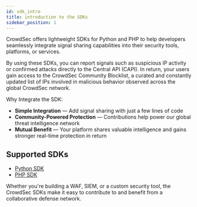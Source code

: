 ```yaml
---
id: sdk_intro
title: introduction to the SDKs
sidebar_position: 1
---
```


CrowdSec offers lightweight SDKs for Python and PHP to help developers seamlessly integrate signal sharing capabilities into their security tools, platforms, or services.

By using these SDKs, you can report signals such as suspicious IP activity or confirmed attacks directly to the Central API (CAPI). In return, your users gain access to the CrowdSec Community Blocklist, a curated and constantly updated list of IPs involved in malicious behavior observed across the global CrowdSec network.

Why Integrate the SDK:
- **Simple Integration** — Add signal sharing with just a few lines of code
- **Community-Powered Protection** — Contributions help power our global threat intelligence network
- **Mutual Benefit** — Your platform shares valuable intelligence and gains stronger real-time protection in return

## Supported SDKs

* [Python SDK](install_pyagent)
* [PHP SDK](install_softagent)

Whether you're building a WAF, SIEM, or a custom security tool, the CrowdSec SDKs make it easy to contribute to and benefit from a collaborative defense network.

